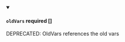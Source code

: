 
<details className="config-field" data-expandable="false" open>
<summary>

#### `oldVars` <span class="config-field-required" data-required="false">required</span> <span class="config-field-type">[]</span> <span class="config-field-default"></span> <span class="config-field-enum"></span>

DEPRECATED: OldVars references the old vars

</summary>



</details>
